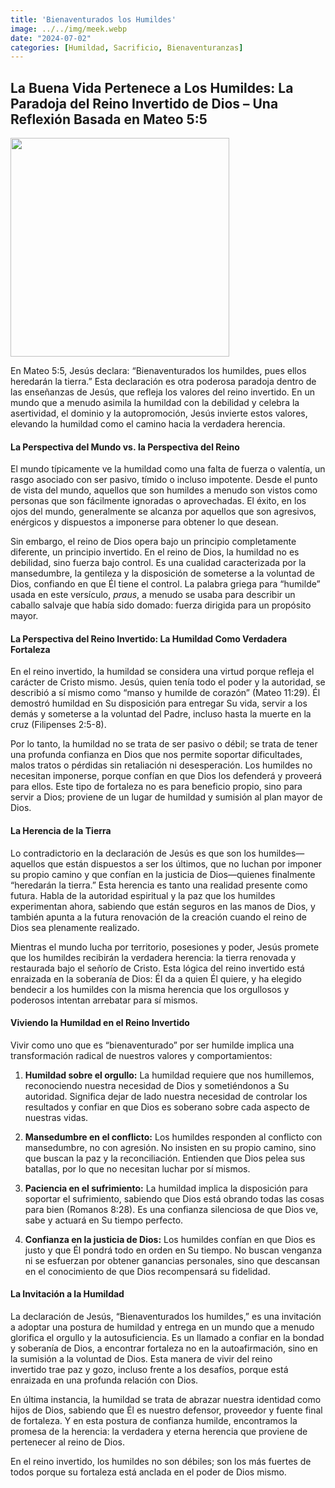 ```yaml
---
title: 'Bienaventurados los Humildes'
image: ../../img/meek.webp
date: "2024-07-02"
categories: [Humildad, Sacrificio, Bienaventuranzas]
---
```


## La Buena Vida Pertenece a Los Humildes: La Paradoja del Reino Invertido de Dios – Una Reflexión Basada en Mateo 5:5

![](../../img/meek.webp){fig-align="center" width="350"}

En Mateo 5:5, Jesús declara: “Bienaventurados los humildes, pues ellos heredarán la tierra.” Esta declaración es otra poderosa paradoja dentro de las enseñanzas de Jesús, que refleja los valores del reino invertido. En un mundo que a menudo asimila la humildad con la debilidad y celebra la asertividad, el dominio y la autopromoción, Jesús invierte estos valores, elevando la humildad como el camino hacia la verdadera herencia.

#### La Perspectiva del Mundo vs. la Perspectiva del Reino

El mundo típicamente ve la humildad como una falta de fuerza o valentía, un rasgo asociado con ser pasivo, tímido o incluso impotente. Desde el punto de vista del mundo, aquellos que son humildes a menudo son vistos como personas que son fácilmente ignoradas o aprovechadas. El éxito, en los ojos del mundo, generalmente se alcanza por aquellos que son agresivos, enérgicos y dispuestos a imponerse para obtener lo que desean.

Sin embargo, el reino de Dios opera bajo un principio completamente diferente, un principio invertido. En el reino de Dios, la humildad no es debilidad, sino fuerza bajo control. Es una cualidad caracterizada por la mansedumbre, la gentileza y la disposición de someterse a la voluntad de Dios, confiando en que Él tiene el control. La palabra griega para "humilde" usada en este versículo, *praus*, a menudo se usaba para describir un caballo salvaje que había sido domado: fuerza dirigida para un propósito mayor.

#### La Perspectiva del Reino Invertido: La Humildad Como Verdadera Fortaleza

En el reino invertido, la humildad se considera una virtud porque refleja el carácter de Cristo mismo. Jesús, quien tenía todo el poder y la autoridad, se describió a sí mismo como "manso y humilde de corazón" (Mateo 11:29). Él demostró humildad en Su disposición para entregar Su vida, servir a los demás y someterse a la voluntad del Padre, incluso hasta la muerte en la cruz (Filipenses 2:5-8).

Por lo tanto, la humildad no se trata de ser pasivo o débil; se trata de tener una profunda confianza en Dios que nos permite soportar dificultades, malos tratos o pérdidas sin retaliación ni desesperación. Los humildes no necesitan imponerse, porque confían en que Dios los defenderá y proveerá para ellos. Este tipo de fortaleza no es para beneficio propio, sino para servir a Dios; proviene de un lugar de humildad y sumisión al plan mayor de Dios.

#### La Herencia de la Tierra

Lo contradictorio en la declaración de Jesús es que son los humildes—aquellos que están dispuestos a ser los últimos, que no luchan por imponer su propio camino y que confían en la justicia de Dios—quienes finalmente "heredarán la tierra." Esta herencia es tanto una realidad presente como futura. Habla de la autoridad espiritual y la paz que los humildes experimentan ahora, sabiendo que están seguros en las manos de Dios, y también apunta a la futura renovación de la creación cuando el reino de Dios sea plenamente realizado.

Mientras el mundo lucha por territorio, posesiones y poder, Jesús promete que los humildes recibirán la verdadera herencia: la tierra renovada y restaurada bajo el señorío de Cristo. Esta lógica del reino invertido está enraizada en la soberanía de Dios: Él da a quien Él quiere, y ha elegido bendecir a los humildes con la misma herencia que los orgullosos y poderosos intentan arrebatar para sí mismos.

#### Viviendo la Humildad en el Reino Invertido

Vivir como uno que es "bienaventurado" por ser humilde implica una transformación radical de nuestros valores y comportamientos:

1.  **Humildad sobre el orgullo:** La humildad requiere que nos humillemos, reconociendo nuestra necesidad de Dios y sometiéndonos a Su autoridad. Significa dejar de lado nuestra necesidad de controlar los resultados y confiar en que Dios es soberano sobre cada aspecto de nuestras vidas.

2.  **Mansedumbre en el conflicto:** Los humildes responden al conflicto con mansedumbre, no con agresión. No insisten en su propio camino, sino que buscan la paz y la reconciliación. Entienden que Dios pelea sus batallas, por lo que no necesitan luchar por sí mismos.

3.  **Paciencia en el sufrimiento:** La humildad implica la disposición para soportar el sufrimiento, sabiendo que Dios está obrando todas las cosas para bien (Romanos 8:28). Es una confianza silenciosa de que Dios ve, sabe y actuará en Su tiempo perfecto.

4.  **Confianza en la justicia de Dios:** Los humildes confían en que Dios es justo y que Él pondrá todo en orden en Su tiempo. No buscan venganza ni se esfuerzan por obtener ganancias personales, sino que descansan en el conocimiento de que Dios recompensará su fidelidad.

#### La Invitación a la Humildad

La declaración de Jesús, “Bienaventurados los humildes,” es una invitación a adoptar una postura de humildad y entrega en un mundo que a menudo glorifica el orgullo y la autosuficiencia. Es un llamado a confiar en la bondad y soberanía de Dios, a encontrar fortaleza no en la autoafirmación, sino en la sumisión a la voluntad de Dios. Esta manera de vivir del reino invertido trae paz y gozo, incluso frente a los desafíos, porque está enraizada en una profunda relación con Dios.

En última instancia, la humildad se trata de abrazar nuestra identidad como hijos de Dios, sabiendo que Él es nuestro defensor, proveedor y fuente final de fortaleza. Y en esta postura de confianza humilde, encontramos la promesa de la herencia: la verdadera y eterna herencia que proviene de pertenecer al reino de Dios.

En el reino invertido, los humildes no son débiles; son los más fuertes de todos porque su fortaleza está anclada en el poder de Dios mismo.
